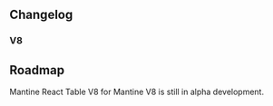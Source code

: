 
<Head>
  <title>Changelog and Roadmap - Mantine React Table Open Docs</title>
  <meta
    name="description"
    content="Mantine React Table Changelog and Roadmap for future development"
  />
</Head>

## Changelog

### V8

## Roadmap

Mantine React Table V8 for Mantine V8 is still in alpha development.
